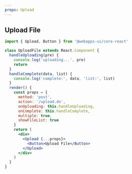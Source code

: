 ```yaml
---
props: Upload
---
```


## Upload File

```jsx tabs
import { Upload, Button } from '@webapps-ui/core-react'

class UploadFile extends React.Component {
  handleUploading(pre) {
    console.log('uploading...', pre)
    return
  }
  handleComplete(data, list) {
    console.log('complete:', data, 'list:', list)
  }
  render() {
    const props = {
      method: 'post',
      action: '/upload.do',
      onUploading: this.handleUploading,
      onComplete: this.handleComplete,
      multiple: true,
      showFileList: true
    }
    return (
      <div>
        <Upload {...props}>
          <Button>Upload File</Button>
        </Upload>
      </div>
    )
  }
}
```
